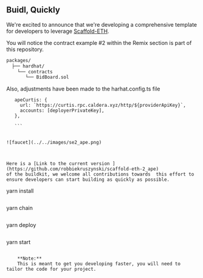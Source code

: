 ## Buidl, Quickly 

We're excited to announce that we're developing a comprehensive template for developers to leverage [Scaffold-ETH](https://scaffoldeth.io/). 

You will notice the contract example #2 within the Remix section is part of this repository.

```markdown
packages/
  ├── hardhat/
    └── contracts
       └── BidBoard.sol

```


Also, adjustments have been made to the harhat.config.ts file 
 ```
    apeCurtis: {
      url: `https://curtis.rpc.caldera.xyz/http/${providerApiKey}`,
      accounts: [deployerPrivateKey],
    },

    ```


![faucet](../../images/se2_ape.png)



Here is a [Link to the current version ](https://github.com/robbiekruszynski/scaffold-eth-2_ape)
 of the buildkit, we welcome all contributions towards  this effort to ensure developers can start building as quickly as possible.

 ```
yarn install 

```
```
yarn chain 
```
```
yarn deploy 
```
```
yarn start 
```

    **Note:** 
    This is meant to get you developing faster, you will need to tailor the code for your project.